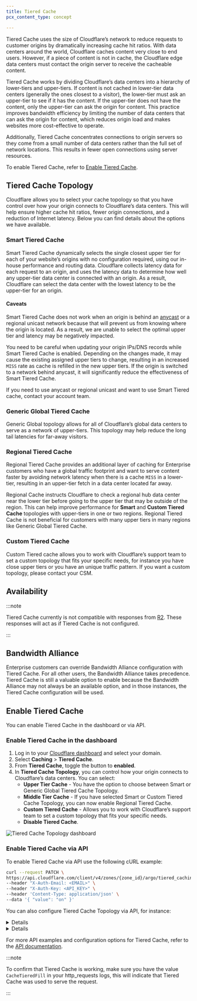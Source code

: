 ```yaml
---
title: Tiered Cache
pcx_content_type: concept

---
```



Tiered Cache uses the size of Cloudflare’s network to reduce requests to customer origins by dramatically increasing cache hit ratios. With data centers around the world, Cloudflare caches content very close to end users. However, if a piece of content is not in cache, the Cloudflare edge data centers must contact the origin server to receive the cacheable content.

Tiered Cache works by dividing Cloudflare’s data centers into a hierarchy of lower-tiers and upper-tiers. If content is not cached in lower-tier data centers (generally the ones closest to a visitor), the lower-tier must ask an upper-tier to see if it has the content. If the upper-tier does not have the content, only the upper-tier can ask the origin for content. This practice improves bandwidth efficiency by limiting the number of data centers that can ask the origin for content, which reduces origin load and makes websites more cost-effective to operate.

Additionally, Tiered Cache concentrates connections to origin servers so they come from a small number of data centers rather than the full set of network locations. This results in fewer open connections using server resources.

To enable Tiered Cache, refer to [Enable Tiered Cache](/cache/how-to/tiered-cache/#enable-tiered-cache).

## Tiered Cache Topology

Cloudflare allows you to select your cache topology so that you have control over how your origin connects to Cloudflare’s data centers. This will help ensure higher cache hit ratios, fewer origin connections, and a reduction of Internet latency. Below you can find details about the options we have available.

### Smart Tiered Cache

Smart Tiered Cache dynamically selects the single closest upper tier for each of your website’s origins with no configuration required, using our in-house performance and routing data. Cloudflare collects latency data for each request to an origin, and uses the latency data to determine how well any upper-tier data center is connected with an origin. As a result, Cloudflare can select the data center with the lowest latency to be the upper-tier for an origin.

#### Caveats

Smart Tiered Cache does not work when an origin is behind an [anycast](https://www.cloudflare.com/en-gb/learning/cdn/glossary/anycast-network/) or a regional unicast network because that will prevent us from knowing where the origin is located. As a result, we are unable to select the optimal upper tier and latency may be negatively impacted.

You need to be careful when updating your origin IPs/DNS records while Smart Tiered Cache is enabled. Depending on the changes made, it may cause the existing assigned upper tiers to change, resulting in an increased `MISS` rate as cache is refilled in the new upper tiers. If the origin is switched to a network behind anycast, it will significantly reduce the effectiveness of Smart Tiered Cache.

If you need to use anycast or regional unicast and want to use Smart Tiered cache, contact your account team.

### Generic Global Tiered Cache

Generic Global topology allows for all of Cloudflare’s global data centers to serve as a network of upper-tiers. This topology may help reduce the long tail latencies for far-away visitors.

### Regional Tiered Cache

Regional Tiered Cache provides an additional layer of caching for Enterprise customers who have a global traffic footprint and want to serve content faster by avoiding network latency when there is a cache `MISS` in a lower-tier, resulting in an upper-tier fetch in a data center located far away.

Regional Cache instructs Cloudflare to check a regional hub data center near the lower tier before going to the upper tier that may be outside of the region. This can help improve performance for **Smart** and **Custom Tiered Cache** topologies with upper-tiers in one or two regions. Regional Tiered Cache is not beneficial for customers with many upper tiers in many regions like Generic Global Tiered Cache.

### Custom Tiered Cache

Custom Tiered cache allows you to work with Cloudflare’s support team to set a custom topology that fits your specific needs, for instance you have close upper tiers or you have an unique traffic pattern. If you want a custom topology, please contact your CSM.

## Availability

<FeatureTable id="cache.tiered_cache" />

:::note


Tiered Cache currently is not compatible with responses from [R2](/r2). These responses will act as if Tiered Cache is not configured.


:::

## Bandwidth Alliance

Enterprise customers can override Bandwidth Alliance configuration with Tiered Cache. For all other users, the Bandwidth Alliance takes precedence. Tiered Cache is still a valuable option to enable because the Bandwidth Alliance may not always be an available option, and in those instances, the Tiered Cache configuration will be used.

## Enable Tiered Cache

You can enable Tiered Cache in the dashboard or via API.

### Enable Tiered Cache in the dashboard

1. Log in to your [Cloudflare dashboard](https://dash.cloudflare.com) and select your domain.
2. Select **Caching** > **Tiered Cache**.
3. From **Tiered Cache**, toggle the button to **enabled**.
4. In **Tiered Cache Topology**, you can control how your origin connects to Cloudflare’s data centers. You can select:
   * **Upper Tier Cache** - You have the option to choose between Smart or Generic Global Tiered Cache Topology.
   * **Middle Tier Cache** -  If you have selected Smart or Custom Tiered Cache Topology, you can now enable Regional Tiered Cache.
   * **Custom Tiered Cache** - Allows you to work with Cloudflare’s support team to set a custom topology that fits your specific needs.
   * **Disable Tiered Cache**.

![Tiered Cache Topology dashboard](~/assets/images/cache/tiered_cache_topology.png)

### Enable Tiered Cache via API

To enable Tiered Cache via API use the following cURL example:

```bash
curl --request PATCH \
https://api.cloudflare.com/client/v4/zones/{zone_id}/argo/tiered_caching \
--header "X-Auth-Email: <EMAIL>" \
--header "X-Auth-Key: <API_KEY>" \
--header 'Content-Type: application/json' \
--data '{ "value": "on" }'
```

You can also configure Tiered Cache Topology via API, for instance:


<Details header="Enable Smart Tiered Cache">

```bash
curl --request PATCH \
https://api.cloudflare.com/client/v4/zones/{zone_id}/cache/tiered_cache_smart_topology_enable \
--header "X-Auth-Email: <EMAIL>" \
--header "X-Auth-Key: <API_KEY>" \
--header "Content-Type: application/json" \
--data '{ "value": "on" }'
```


</Details>


<Details header="Enable Regional Tiered Cache">

```bash
curl --request PATCH \
https://api.cloudflare.com/client/v4/zones/{zone_id}/cache/regional_tiered_cache \
--header "X-Auth-Email: <EMAIL>" \
--header "X-Auth-Key: <API_KEY>" \
--header 'Content-Type: application/json' \
--data '{ "value": "on" }'
```


</Details>

For more API examples and configuration options for Tiered Cache, refer to the [API documentation](/api/operations/tiered-caching-get-tiered-caching-setting).

:::note


To confirm that Tiered Cache is working, make sure you have the value `CacheTieredFill` in your http\_requests logs, this will indicate that Tiered Cache was used to serve the request.


:::
